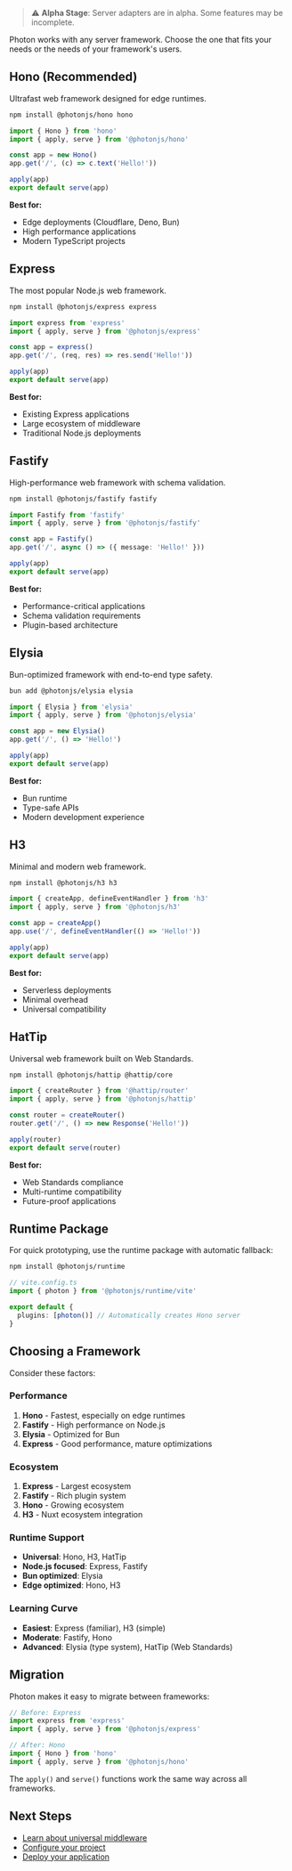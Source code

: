 > ⚠️ **Alpha Stage**: Server adapters are in alpha. Some features may be incomplete.

Photon works with any server framework. Choose the one that fits your needs or the needs of your framework's users.

## Hono (Recommended)

Ultrafast web framework designed for edge runtimes.

```bash
npm install @photonjs/hono hono
```

```ts
import { Hono } from 'hono'
import { apply, serve } from '@photonjs/hono'

const app = new Hono()
app.get('/', (c) => c.text('Hello!'))

apply(app)
export default serve(app)
```

**Best for:**
- Edge deployments (Cloudflare, Deno, Bun)
- High performance applications
- Modern TypeScript projects

## Express

The most popular Node.js web framework.

```bash
npm install @photonjs/express express
```

```ts
import express from 'express'
import { apply, serve } from '@photonjs/express'

const app = express()
app.get('/', (req, res) => res.send('Hello!'))

apply(app)
export default serve(app)
```

**Best for:**
- Existing Express applications
- Large ecosystem of middleware
- Traditional Node.js deployments

## Fastify

High-performance web framework with schema validation.

```bash
npm install @photonjs/fastify fastify
```

```ts
import Fastify from 'fastify'
import { apply, serve } from '@photonjs/fastify'

const app = Fastify()
app.get('/', async () => ({ message: 'Hello!' }))

apply(app)
export default serve(app)
```

**Best for:**
- Performance-critical applications
- Schema validation requirements
- Plugin-based architecture

## Elysia

Bun-optimized framework with end-to-end type safety.

```bash
bun add @photonjs/elysia elysia
```

```ts
import { Elysia } from 'elysia'
import { apply, serve } from '@photonjs/elysia'

const app = new Elysia()
app.get('/', () => 'Hello!')

apply(app)
export default serve(app)
```

**Best for:**
- Bun runtime
- Type-safe APIs
- Modern development experience

## H3

Minimal and modern web framework.

```bash
npm install @photonjs/h3 h3
```

```ts
import { createApp, defineEventHandler } from 'h3'
import { apply, serve } from '@photonjs/h3'

const app = createApp()
app.use('/', defineEventHandler(() => 'Hello!'))

apply(app)
export default serve(app)
```

**Best for:**
- Serverless deployments
- Minimal overhead
- Universal compatibility

## HatTip

Universal web framework built on Web Standards.

```bash
npm install @photonjs/hattip @hattip/core
```

```ts
import { createRouter } from '@hattip/router'
import { apply, serve } from '@photonjs/hattip'

const router = createRouter()
router.get('/', () => new Response('Hello!'))

apply(router)
export default serve(router)
```

**Best for:**
- Web Standards compliance
- Multi-runtime compatibility
- Future-proof applications

## Runtime Package

For quick prototyping, use the runtime package with automatic fallback:

```bash
npm install @photonjs/runtime
```

```ts
// vite.config.ts
import { photon } from '@photonjs/runtime/vite'

export default {
  plugins: [photon()] // Automatically creates Hono server
}
```

## Choosing a Framework

Consider these factors:

### Performance
1. **Hono** - Fastest, especially on edge runtimes
2. **Fastify** - High performance on Node.js
3. **Elysia** - Optimized for Bun
4. **Express** - Good performance, mature optimizations

### Ecosystem
1. **Express** - Largest ecosystem
2. **Fastify** - Rich plugin system
3. **Hono** - Growing ecosystem
4. **H3** - Nuxt ecosystem integration

### Runtime Support
- **Universal**: Hono, H3, HatTip
- **Node.js focused**: Express, Fastify
- **Bun optimized**: Elysia
- **Edge optimized**: Hono, H3

### Learning Curve
- **Easiest**: Express (familiar), H3 (simple)
- **Moderate**: Fastify, Hono
- **Advanced**: Elysia (type system), HatTip (Web Standards)

## Migration

Photon makes it easy to migrate between frameworks:

```ts
// Before: Express
import express from 'express'
import { apply, serve } from '@photonjs/express'

// After: Hono
import { Hono } from 'hono'
import { apply, serve } from '@photonjs/hono'
```

The `apply()` and `serve()` functions work the same way across all frameworks.

## Next Steps

- [Learn about universal middleware](/guide/middleware)
- [Configure your project](/guide/config)
- [Deploy your application](/guide/deploy)

